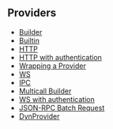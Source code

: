 ## Providers

- [Builder](/examples/providers/builder)
- [Builtin](/examples/providers/builtin)
- [HTTP](/examples/providers/http)
- [HTTP with authentication](/examples/providers/http_with_auth)
- [Wrapping a Provider](/examples/providers/wrapped_provider)
- [WS](/examples/providers/ws)
- [IPC](/examples/providers/ipc)
- [Multicall Builder](/examples/providers/multicall)
- [WS with authentication](/examples/providers/ws_with_auth)
- [JSON-RPC Batch Request](/examples/providers/batch_rpc)
- [DynProvider](/examples/providers/dyn_provider)
